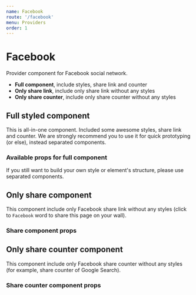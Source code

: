 ```yaml
---
name: Facebook
route: '/facebook'
menu: Providers
order: 1
---
```



# Facebook

Provider component for Facebook social network.

* **Full component**, include styles, share link and counter
* **Only share link**, include only share link without any styles
* **Only share counter**, include only share counter without any styles

## Full styled component

This is all-in-one component. Included some awesome styles, share link and counter. We are strongly recommend you to use it for quick prototyping (or else), instead separated components.

<Playground>
    <FacebookFullButton />
</Playground>

### Available props for full component

<PropsTable of={FacebookFullButton} />

If you still want to build your own style or element's structure, please use separated components.

## Only share component

This component include only Facebook share link without any styles (click to `Facebook` word to share this page on your wall).

<Playground>
    <FacebookShare />
</Playground>

### Share component props

<PropsTable of={FacebookShare} />

## Only share counter component

This component include only Facebook share counter without any styles (for example, share counter of Google Search).

<Playground>
    <FacebookCounter url="https://google.com" />
</Playground>

### Share counter component props

<PropsTable of={FacebookCounter} />
